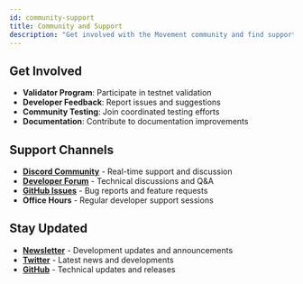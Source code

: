 ```yaml
---
id: community-support
title: Community and Support
description: "Get involved with the Movement community and find support resources"
---
```



## Get Involved

- **Validator Program**: Participate in testnet validation
- **Developer Feedback**: Report issues and suggestions
- **Community Testing**: Join coordinated testing efforts
- **Documentation**: Contribute to documentation improvements

## Support Channels

- **[Discord Community](https://discord.gg/movementlabsxyz)** - Real-time support and discussion
- **[Developer Forum](https://forum.movementnetwork.xyz)** - Technical discussions and Q&A  
- **[GitHub Issues](https://github.com/movementlabsxyz/movement)** - Bug reports and feature requests
- **Office Hours** - Regular developer support sessions

## Stay Updated

- **[Newsletter](https://movementnetwork.xyz/newsletter)** - Development updates and announcements
- **[Twitter](https://twitter.com/movementlabsxyz)** - Latest news and developments
- **[GitHub](https://github.com/movementlabsxyz/movement)** - Technical updates and releases
